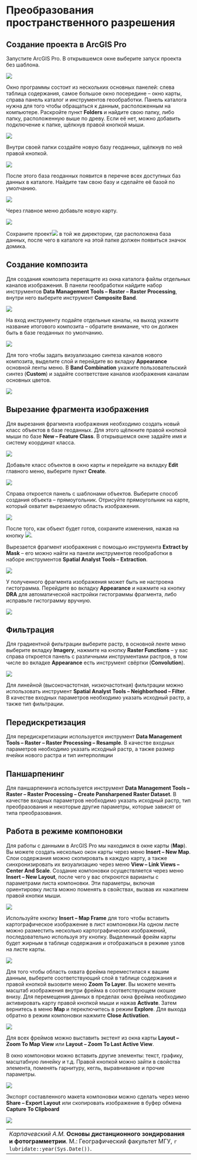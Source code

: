 # Преобразования пространственного разрешения {#pansharpen}

## Создание проекта в ArcGIS Pro {#pansharpen-project}

Запустите ArcGIS Pro. В открывшемся окне выберите запуск проекта без шаблона.


![](images/Ref01/Launching.png)


Окно программы состоит из нескольких основных панелей: слева таблица содержания, самое большое окно посередине – окно карты, справа панель каталог и инструментов геообработки. Панель каталога нужна для того чтобы обращаться к данным, расположенным на компьютере. Раскройте пункт **Folders** и найдите свою папку, либо папку, расположенную выше по древу. Если её нет, можно добавить подключение к папке, щёлкнув правой кнопкой мыши.


![](images/Ref01/Add_Connection.png)


Внутри своей папки создайте новую базу геоданных, щёлкнув по ней правой кнопкой.

![](images/Ref01/New_GDB.png)


После этого база геоданных появится в перечне всех доступных баз данных в каталоге. Найдите там свою базу и сделайте её базой по умолчанию.


![](images/Ref01/Default.png)


Через главное меню добавьте новую карту.


![](images/Ref01/New_Map.png)


Сохраните проект![](images/Ref01/Save_Project.png) в той же директории, где расположена база данных, после чего в каталоге на этой папке должен появиться значок домика.


## Создание композита {#pansharpen-composite}


Для создания композита перетащите из окна каталога файлы отдельных каналов изображения. В панели геообработки найдите набор инструментов **Data Management Tools – Raster – Raster Processing**, внутри него выберите инструмент **Composite Band**.


![](images/Ref01/Raster_tools.png)


На вход инструменту подайте отдельные каналы, на выход укажите название итогового композита – обратите внимание, что он должен быть в базе геоданных по умолчанию.


![](images/Ref01/Composite_bands.png)


Для того чтобы задать визуализацию синтеза каналов нового композита, выделите слой и перейдите во вкладку **Appearance** основной ленты меню. В **Band Combination** укажите пользовательский синтез (**Custom**) и задайте соответствие каналов изображения каналам основных цветов.


![](images/Ref01/Band_combination.png)


## Вырезание фрагмента изображения {#pansharpen-extract}


Для вырезания фрагмента изображения необходимо создать новый класс объектов в базе геоданных. Для этого щёлкните правой кнопкой мыши по базе **New – Feature Class**.  В открывшемся окне задайте имя и систему координат класса.


![](images/Ref01/New_FC.png)


Добавьте класс объектов в окно карты и перейдите на вкладку **Edit** главного меню, выберите пункт **Create**.


![](images/Ref01/Create.png)


Справа откроется панель с шаблонами объектов. Выберите способ создания объекта – прямоугольник. Отрисуйте прямоугольник на карте, который охватит вырезаемую область изображения.


![](images/Ref01/Rectangles.png)


После того, как объект будет готов, сохраните изменения, нажав на кнопку ![](images/Ref01/Save_edits.png).


Вырезается фрагмент изображения с помощью инструмента **Extract by Mask** – его можно найти на панели инструментов геообработки в наборе инструментов **Spatial Analyst Tools – Extraction**.


![](images/Ref01/Extract_by_Mask.png)


У полученного фрагмента изображения может быть не настроена гистограмма. Перейдите во вкладку **Appearance** и нажмите на кнопку **DRA** для автоматической настройки гистограммы фрагмента, либо исправьте гистограмму вручную.


![](images/Ref01/Stretching.png)


## Фильтрация {#pansharpen-filter}

Для градиентной фильтрации выберите растр, в основной ленте меню выберите вкладку **Imagery**, нажмите на кнопку **Raster Functions** – у вас справа откроется панель с различными инструментами растров, в том числе во вкладке **Appearance** есть инструмент свёртки (**Convolution**).


![](images/Ref01/Raster_functions.png)


Для линейной (высокочастотная, низкочастотная) фильтрации можно использовать инструмент **Spatial Analyst Tools – Neighborhood – Filter**. В качестве входных параметров необходимо указать исходный растр, а также тип фильтрации.


## Передискретизация {#pansharpen-resampling}


Для передискретизации используется инструмент **Data Management Tools – Raster – Raster Processing – Resample**. В качестве входных параметров необходимо указать исходный растр, а также размер ячейки нового растра и тип интерполяции


## Паншарпенинг {#pansharpen-pansharpen}


Для паншарпенинга используется инструмент **Data Management Tools – Raster – Raster Processing – Create Pansharpened Raster Dataset**. В качестве входных параметров необходимо указать исходный растр, тип преобразования и некоторые другие параметры, которые зависят от типа преобразования.


## Работа в режиме компоновки {#pansharpen-layout}

Для работы с данными в ArcGIS Pro мы находимся в окне карты (**Map**). Вы можете создать несколько окон карты через меню **Insert – New Map**. Слои содержания можно скопировать в каждую карту, а также синхронизировать их визуализацию через меню **View – Link Views – Center And Scale**. Создание компоновки осуществляется через меню **Insert – New Layout**, после чего у вас откроются варианты с параметрами листа компоновки. Эти параметры, включая ориентировку листа можно поменять в свойствах, вызвав их нажатием правой кнопки мыши.


![](images/Ref01/Layout_Properties.png)


Используйте кнопку **Insert – Map Frame** для того чтобы вставить картографическое изображение в лист компоновки.На одном листе можно разместить несколько картографических изображений, последовательно используя эту кнопку. Выделенный фрейм карты будет жирным в таблице содержания и отображаться в режиме узлов на листе карты.


![](images/Ref01/Map_Frames.png)


Для того чтобы область охвата фрейма переместилася к вашим данным, выберите соответствующий слой в таблице содержания и правой кнопкой вызовите меню **Zoom To Layer**.  Вы можете менять масштаб изображения внутри фрейма в соответствующем окошке внизу. Для перемещения данных в пределах окна фрейма необходимо активировать карту правой кнопкой мыши и нажав **Activate**. Затем вернитесь в меню **Map** и переключитесь в режим **Explore**. Для выхода обратно в режим компоновки нажмите **Close Activation**.


![](images/Ref01/Map_Frame_Activation.gif)


Для всех фреймов можно выставить экстент из окна карты **Layout – Zoom To Map View** или **Layout – Zoom To Last Active View**.

В окно компоновки можно вставить другие элементы: текст, графику, масштабную линейку и т.д. Правой кнопкой можно зайти в свойства элемента, поменять гарнитуру, кегль, выравнивание и прочие параметры.


![](images/Ref01/Graphic_Elements.png)


Экспорт составленного макета компоновки можно сделать через меню **Share – Export Layout** или скопировать изображение в буфер обмена **Capture To Clipboard**


![](images/Ref01/Export.png)


----
_Карпачевский А.М._ **Основы дистанционного зондирования и фотограмметрии**. М.: Географический факультет МГУ, `r lubridate::year(Sys.Date())`.
----